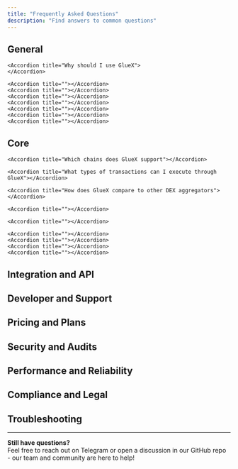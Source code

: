 ```yaml
---
title: "Frequently Asked Questions"
description: "Find answers to common questions"
---
```


## General

<AccordionGroup>
    <Accordion title="What is GlueX">
    </Accordion>

    <Accordion title="Why should I use GlueX">
    </Accordion>

    <Accordion title=""></Accordion>
    <Accordion title=""></Accordion>
    <Accordion title=""></Accordion>
    <Accordion title=""></Accordion>
    <Accordion title=""></Accordion>
    <Accordion title=""></Accordion>
    <Accordion title=""></Accordion>

</AccordionGroup>

## Core

<AccordionGroup>
    <Accordion title="Is my transaction safe">
    </Accordion>

    <Accordion title="Which chains does GlueX support"></Accordion>

    <Accordion title="What types of transactions can I execute through GlueX"></Accordion>

    <Accordion title="How does GlueX compare to other DEX aggregators"></Accordion>

    <Accordion title=""></Accordion>

    <Accordion title=""></Accordion>

    <Accordion title=""></Accordion>
    <Accordion title=""></Accordion>
    <Accordion title=""></Accordion>
    <Accordion title=""></Accordion>

</AccordionGroup>

## Integration and API

<AccordionGroup>
  <Accordion title="How do I authenticate requests">
  </Accordion>

  <Accordion title="What’s the difference between `/price` and `/quote`">
  </Accordion>
  
  <Accordion title="What is surge protection">
  </Accordion>
  
  <Accordion title=""></Accordion>
  <Accordion title=""></Accordion>
  <Accordion title=""></Accordion>
  <Accordion title=""></Accordion>
  <Accordion title=""></Accordion>
  <Accordion title=""></Accordion>
  
</AccordionGroup>

## Developer and Support

<AccordionGroup>
  <Accordion title=""></Accordion>
  <Accordion title=""></Accordion>
  <Accordion title=""></Accordion>
  <Accordion title=""></Accordion>
  <Accordion title=""></Accordion>
  <Accordion title=""></Accordion>
  <Accordion title=""></Accordion>
</AccordionGroup>

## Pricing and Plans

<AccordionGroup>
  <Accordion title=""></Accordion>
  <Accordion title=""></Accordion>
  <Accordion title=""></Accordion>
  <Accordion title=""></Accordion>
  <Accordion title=""></Accordion>
  <Accordion title=""></Accordion>
  <Accordion title=""></Accordion>
</AccordionGroup>

## Security and Audits

<AccordionGroup>
  <Accordion title=""></Accordion>
  <Accordion title=""></Accordion>
  <Accordion title=""></Accordion>
  <Accordion title=""></Accordion>
  <Accordion title=""></Accordion>
  <Accordion title=""></Accordion>
  <Accordion title=""></Accordion>
</AccordionGroup>

## Performance and Reliability

<AccordionGroup>
  <Accordion title=""></Accordion>
  <Accordion title=""></Accordion>
  <Accordion title=""></Accordion>
  <Accordion title=""></Accordion>
  <Accordion title=""></Accordion>
  <Accordion title=""></Accordion>
  <Accordion title=""></Accordion>
</AccordionGroup>

## Compliance and Legal

<AccordionGroup>
  <Accordion title=""></Accordion>
  <Accordion title=""></Accordion>
  <Accordion title=""></Accordion>
  <Accordion title=""></Accordion>
  <Accordion title=""></Accordion>
  <Accordion title=""></Accordion>
  <Accordion title=""></Accordion>
</AccordionGroup>

## Troubleshooting

<AccordionGroup>
  <Accordion title=""></Accordion>
  <Accordion title=""></Accordion>
  <Accordion title=""></Accordion>
  <Accordion title=""></Accordion>
  <Accordion title=""></Accordion>
  <Accordion title=""></Accordion>
  <Accordion title=""></Accordion>
</AccordionGroup>

---

**Still have questions?** <br/>
Feel free to reach out on Telegram or open a discussion in our GitHub repo - our team and community are here to help!

